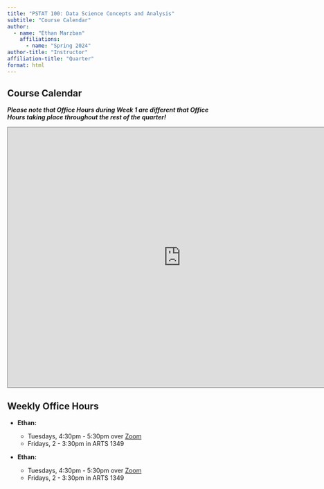 ```yaml
---
title: "PSTAT 100: Data Science Concepts and Analysis"
subtitle: "Course Calendar"
author:
  - name: "Ethan Marzban"
    affiliations:
      - name: "Spring 2024"
author-title: "Instructor"
affiliation-title: "Quarter"
format: html
---
```



## Course Calendar

***Please note that Office Hours during Week 1 are different that Office Hours taking place throughout the rest of the quarter!***

<iframe src="https://calendar.google.com/calendar/embed?height=600&wkst=1&ctz=America%2FLos_Angeles&bgcolor=%23E67C73&src=dWNzYi5wc3RhdDEwMEBnbWFpbC5jb20&src=YWRkcmVzc2Jvb2sjY29udGFjdHNAZ3JvdXAudi5jYWxlbmRhci5nb29nbGUuY29t&src=ZW4udXNhI2hvbGlkYXlAZ3JvdXAudi5jYWxlbmRhci5nb29nbGUuY29t&color=%23039BE5&color=%2333B679&color=%230B8043" style="border:solid 1px #777" width="800" height="600" frameborder="0" scrolling="no"></iframe>

## Weekly Office Hours

-   **Ethan:**

    -   Tuesdays, 4:30pm - 5:30pm over <a href="https://ucsb.zoom.us/j/85861759961?pwd=czZwdzZwZjcxbVZ2MkVaRjBtS1U3UT09" target="_blank">Zoom</a>
    -   Fridays, 2 - 3:30pm in ARTS 1349


-   **Ethan:**

    -   Tuesdays, 4:30pm - 5:30pm over <a href="https://ucsb.zoom.us/j/85861759961?pwd=czZwdzZwZjcxbVZ2MkVaRjBtS1U3UT09" target="_blank">Zoom</a>
    -   Fridays, 2 - 3:30pm in ARTS 1349